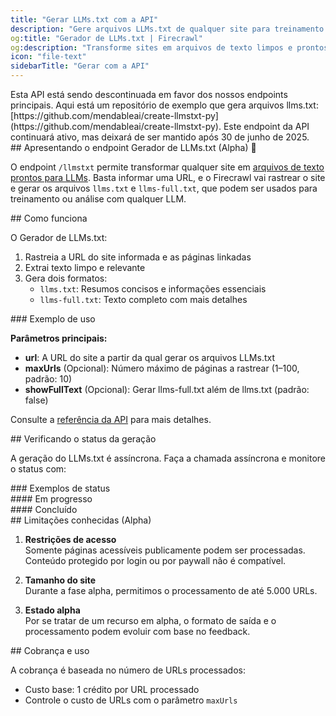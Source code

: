 ```yaml
---
title: "Gerar LLMs.txt com a API"
description: "Gere arquivos LLMs.txt de qualquer site para treinamento e análise de LLMs"
og:title: "Gerador de LLMs.txt | Firecrawl"
og:description: "Transforme sites em arquivos de texto limpos e prontos para LLMs"
icon: "file-text"
sidebarTitle: "Gerar com a API"
---
```



<Warning>
  Esta API está sendo descontinuada em favor dos nossos endpoints principais. Aqui está um repositório de exemplo que gera arquivos llms.txt: [https://github.com/mendableai/create-llmstxt-py](https://github.com/mendableai/create-llmstxt-py). Este endpoint da API continuará ativo, mas deixará de ser mantido após 30 de junho de 2025.
</Warning>

<div id="introducing-llmstxt-generator-endpoint-alpha">
  ## Apresentando o endpoint Gerador de LLMs.txt (Alpha) 📃
</div>

O endpoint `/llmstxt` permite transformar qualquer site em [arquivos de texto prontos para LLMs](https://www.firecrawl.dev/blog/How-to-Create-an-llms-txt-File-for-Any-Website). Basta informar uma URL, e o Firecrawl vai rastrear o site e gerar os arquivos `llms.txt` e `llms-full.txt`, que podem ser usados para treinamento ou análise com qualquer LLM.

<div id="how-it-works">
  ## Como funciona
</div>

O Gerador de LLMs.txt:

1. Rastreia a URL do site informada e as páginas linkadas
2. Extrai texto limpo e relevante
3. Gera dois formatos:
   * `llms.txt`: Resumos concisos e informações essenciais
   * `llms-full.txt`: Texto completo com mais detalhes

<div id="example-usage">
  ### Exemplo de uso
</div>

<CodeGroup>
  <GenerateLLMsTxtPython />

  <GenerateLLMsTxtNode />

  <GenerateLLMsTxtCURL />
</CodeGroup>

**Parâmetros principais:**

* **url**: A URL do site a partir da qual gerar os arquivos LLMs.txt
* **maxUrls** (Opcional): Número máximo de páginas a rastrear (1–100, padrão: 10)
* **showFullText** (Opcional): Gerar llms-full.txt além de llms.txt (padrão: false)

Consulte a [referência da API](/pt-BR/api-reference/endpoint/llmstxt) para mais detalhes.

<div id="checking-generation-status">
  ## Verificando o status da geração
</div>

A geração do LLMs.txt é assíncrona. Faça a chamada assíncrona e monitore o status com:

<CodeGroup>
  <CheckStatusPython />

  <CheckStatusNode />

  <CheckStatusCURL />
</CodeGroup>

<div id="status-examples">
  ### Exemplos de status
</div>

<div id="in-progress">
  #### Em progresso
</div>

<StatusPending />

<div id="completed">
  #### Concluído
</div>

<StatusCompleted />

<div id="known-limitations-alpha">
  ## Limitações conhecidas (Alpha)
</div>

1. **Restrições de acesso**\
   Somente páginas acessíveis publicamente podem ser processadas. Conteúdo protegido por login ou por paywall não é compatível.

2. **Tamanho do site**\
   Durante a fase alpha, permitimos o processamento de até 5.000 URLs.

3. **Estado alpha**\
   Por se tratar de um recurso em alpha, o formato de saída e o processamento podem evoluir com base no feedback.

<div id="billing-and-usage">
  ## Cobrança e uso
</div>

A cobrança é baseada no número de URLs processados:

* Custo base: 1 crédito por URL processado
* Controle o custo de URLs com o parâmetro `maxUrls`